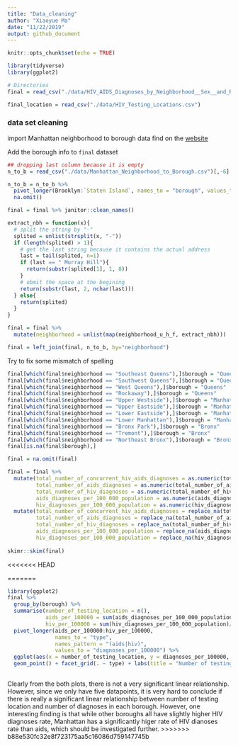 ```yaml
---
title: "Data_cleaning"
author: "Xiaoyue Ma"
date: "11/22/2019"
output: github_document
---
```



```r
knitr::opts_chunk$set(echo = TRUE)

library(tidyverse)
library(ggplot2)

# Directories
final = read_csv("./data/HIV_AIDS_Diagnoses_by_Neighborhood__Sex__and_Race_Ethnicity.csv")

final_location = read_csv("./data/HIV_Testing_Locations.csv")
```


### data set cleaning

import Manhattan neighborhood to borough data find on the [website](https://www.baruch.cuny.edu/nycdata/population-geography/neighborhoods.htm)

Add the borough info to `final` dataset

```r
## dropping last column because it is empty
n_to_b = read_csv("./data/Manhattan_Neighborhood_to_Borough.csv")[,-6]

n_to_b = n_to_b %>% 
  pivot_longer(Brooklyn:`Staten Island`, names_to = "borough", values_to = "neighborhood") %>%
  na.omit()

final = final %>% janitor::clean_names()

extract_nbh = function(x){
  # split the string by "-"
  splited = unlist(strsplit(x, "-"))
  if (length(splited) > 1){
    # get the last string because it contains the actual address
    last = tail(splited, n=1)
    if (last == " Murray Hill"){
      return(substr(splited[1], 1, 8))
    }
    # obmit the space at the begining
    return(substr(last, 2, nchar(last)))
  } else{
    return(splited)
  }
}

final = final %>%
  mutate(neighborhood = unlist(map(neighborhood_u_h_f, extract_nbh)))

final = left_join(final, n_to_b, by="neighborhood")

```

Try to fix some mismatch of spelling

```r
final[which(final$neighborhood == "Southeast Queens"),]$borough = "Queens"
final[which(final$neighborhood == "Southwest Queens"),]$borough = "Queens"
final[which(final$neighborhood == "West Queens"),]$borough = "Queens"
final[which(final$neighborhood == "Rockaway"),]$borough = "Queens"
final[which(final$neighborhood == "Upper Westside"),]$borough = "Manhattan"
final[which(final$neighborhood == "Upper Eastside"),]$borough = "Manhattan"
final[which(final$neighborhood == "Lower Eastside"),]$borough = "Manhattan"
final[which(final$neighborhood == "Lower Manhattan"),]$borough = "Manhattan"
final[which(final$neighborhood == "Bronx Park"),]$borough = "Bronx"
final[which(final$neighborhood == "Tremont"),]$borough = "Bronx"
final[which(final$neighborhood == "Northeast Bronx"),]$borough = "Bronx"
final[is.na(final$borough),]
```

```r
final = na.omit(final)

final = final %>%
  mutate(total_number_of_concurrent_hiv_aids_diagnoses = as.numeric(total_number_of_concurrent_hiv_aids_diagnoses),
         total_number_of_aids_diagnoses = as.numeric(total_number_of_aids_diagnoses),
         total_number_of_hiv_diagnoses = as.numeric(total_number_of_hiv_diagnoses),
         aids_diagnoses_per_100_000_population = as.numeric(aids_diagnoses_per_100_000_population),
         hiv_diagnoses_per_100_000_population = as.numeric(hiv_diagnoses_per_100_000_population)) %>%
  mutate(total_number_of_concurrent_hiv_aids_diagnoses = replace_na(total_number_of_concurrent_hiv_aids_diagnoses, 0),
         total_number_of_aids_diagnoses = replace_na(total_number_of_aids_diagnoses, 0),
         total_number_of_hiv_diagnoses = replace_na(total_number_of_hiv_diagnoses, 0),
         aids_diagnoses_per_100_000_population = replace_na(aids_diagnoses_per_100_000_population,0),
         hiv_diagnoses_per_100_000_population = replace_na(hiv_diagnoses_per_100_000_population,0))
  
skimr::skim(final)
```


<<<<<<< HEAD

=======

```r

library(ggplot2)
final %>%
  group_by(borough) %>%
  summarise(number_of_testing_location = n(),
            aids_per_100000 = sum(aids_diagnoses_per_100_000_population)/(number_of_testing_location),
            hiv_per_100000 = sum(hiv_diagnoses_per_100_000_population)/(number_of_testing_location)) %>%
  pivot_longer(aids_per_100000:hiv_per_100000,
               names_to = "type",
               names_pattern = "(aids|hiv)",
               values_to = "diagnoses_per_100000") %>%
  ggplot(aes(x = number_of_testing_location, y = diagnoses_per_100000, color = borough )) + 
  geom_point() + facet_grid(. ~ type) + labs(title = "Number of testing location vs number of diagnoses per 100,000 people by borough") + xlab("Number of testing location") + ylab("Number of diagnosed patient per 100,000 people")
  
```

Clearly from the both plots, there is not a very significant linear relationship. However, since we only have five datapoints, it is very hard to conclude if there is really a significant linear relationship between number of testing location and number of diagnoses in each borough. However, one interesting finding is that while other boroughs all have slightly higher HIV diagnoses rate, Manhattan has a significantly higer rate of HIV dianoses rate than aids, which should be investigated further.
>>>>>>> b88e530fc32e8f723175aa5c16086d759147745b
